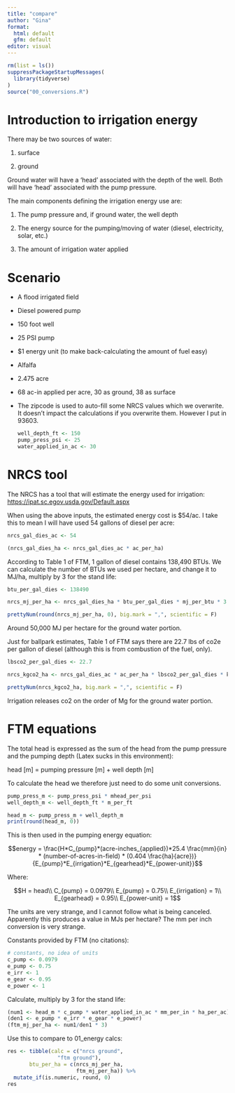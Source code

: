 ```yaml
---
title: "compare"
author: "Gina"
format: 
  html: default
  gfm: default
editor: visual
---
```


```r
rm(list = ls())
suppressPackageStartupMessages(
  library(tidyverse)
)
source("00_conversions.R")

```

# Introduction to irrigation energy

There may be two sources of water:

1.  surface

2.  ground

Ground water will have a 'head' associated with the depth of the well. Both will have 'head' associated with the pump pressure.  

The main components defining the irrigation energy use are:

1.  The pump pressure and, if ground water, the well depth

2.  The energy source for the pumping/moving of water (diesel, electricity, solar, etc.)

3.  The amount of irrigation water applied

# Scenario

-   A flood irrigated field

-   Diesel powered pump

-   150 foot well

-   25 PSI pump

-   \$1 energy unit (to make back-calculating the amount of fuel easy)

-   Alfalfa

-   2.475 acre

-   68 ac-in applied per acre, 30 as ground, 38 as surface

-   The zipcode is used to auto-fill some NRCS values which we overwrite. It doesn't impact the calculations if you overwrite them. However I put in 93603.

    ```r
    well_depth_ft <- 150
    pump_press_psi <- 25
    water_applied_in_ac <- 30
    ```

# NRCS tool

The NRCS has a tool that will estimate the energy used for irrigation: <https://ipat.sc.egov.usda.gov/Default.aspx>

When using the above inputs, the estimated energy cost is \$54/ac. I take this to mean I will have used 54 gallons of diesel per acre:

```r
nrcs_gal_dies_ac <- 54

(nrcs_gal_dies_ha <- nrcs_gal_dies_ac * ac_per_ha)
```

According to Table 1 of FTM, 1 gallon of diesel contains 138,490 BTUs. We can calculate the number of BTUs we used per hectare, and change it to MJ/ha, multiply by 3 for the stand life:

```r
btu_per_gal_dies <- 138490

nrcs_mj_per_ha <- nrcs_gal_dies_ha * btu_per_gal_dies * mj_per_btu * 3

prettyNum(round(nrcs_mj_per_ha, 0), big.mark = ",", scientific = F)
```

Around 50,000 MJ per hectare for the ground water portion.

Just for ballpark estimates, Table 1 of FTM says there are 22.7 lbs of co2e per gallon of diesel (although this is from combustion of the fuel, only).

```r
lbsco2_per_gal_dies <- 22.7

nrcs_kgco2_ha <- nrcs_gal_dies_ac * ac_per_ha * lbsco2_per_gal_dies * kg_per_lb

prettyNum(nrcs_kgco2_ha, big.mark = ",", scientific = F)
```

Irrigation releases co2 on the order of Mg for the ground water portion.

# FTM equations

The total head is expressed as the sum of the head from the pump pressure and the pumping depth (Latex sucks in this environment):

head \[m\] = pumping pressure \[m\] + well depth \[m\]

To calculate the head we therefore just need to do some unit conversions.

```r
pump_press_m <- pump_press_psi * mhead_per_psi
well_depth_m <- well_depth_ft * m_per_ft

head_m <- pump_press_m + well_depth_m
print(round(head_m, 0))
```

This is then used in the pumping energy equation:

$$energy = \frac{H*C_{pump}*(acre-inches_{applied})*25.4 \frac{mm}{in} * (number-of-acres-in-field) * (0.404 \frac{ha}{acre})}{E_{pump}*E_{irrigation}*E_{gearhead}*E_{power-unit}}$$

Where:

$$H = head\\
C_{pump} = 0.0979\\
E_{pump} = 0.75\\
E_{irrigation} = 1\\
E_{gearhead} = 0.95\\
E_{power-unit} = 1$$

The units are very strange, and I cannot follow what is being canceled. Apparently this produces a value in MJs per hectare? The mm per inch conversion is very strange.

Constants provided by FTM (no citations):

```r
# constants, no idea of units
c_pump <- 0.0979
e_pump <- 0.75
e_irr <- 1
e_gear <- 0.95
e_power <- 1

```

Calculate, multiply by 3 for the stand life:

```r
(num1 <- head_m * c_pump * water_applied_in_ac * mm_per_in * ha_per_ac)
(den1 <- e_pump * e_irr * e_gear * e_power)
(ftm_mj_per_ha <- num1/den1 * 3)

```

Use this to compare to 01_energy calcs:

```r
res <- tibble(calc = c("nrcs ground", 
                "ftm ground"),
       btu_per_ha = c(nrcs_mj_per_ha,
                      ftm_mj_per_ha)) %>% 
  mutate_if(is.numeric, round, 0)
res
```
